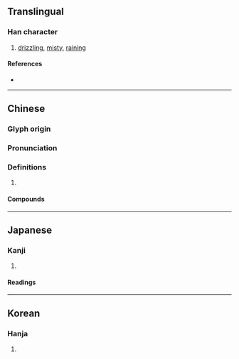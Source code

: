 {{also|蒙}}
{{character info/new}}
==Translingual==

===Han character===
{{Han char|rn=85|rad=水|as=14|sn=17|four=34132|canj=ETBO|ids=⿰氵蒙}}

# [[drizzle|drizzling]], [[misty]], [[rain]]ing

====References====
* {{Han ref|kx=0655.300|dkj=18491|dj=1066.040|hdz=31753.010|uh=6FDB|ud=28635|bh=C0DB|bd=49371}}

----

==Chinese==
{{zh-forms|s=蒙|alt=靀}}

===Glyph origin===
{{Han etym}}

===Pronunciation===
{{zh-pron
|m=méng
|c=mung4
|md=móng 
|mn=bông
|mc=y
|oc=y
|cat=
}}

===Definitions===
{{zh-hanzi}}

# {{rfdef|zh}}

====Compounds====
{{zh-der|冥濛|凌濛初|涳濛|淡濛濛|溟濛|澒濛|濛昧|濛昧不清|濛汜|濛濛|濛濛細雨|濛鬆雨|濛鴻|灰濛濛|空濛|迷濛}}

----

==Japanese==

===Kanji===
{{ja-kanji|grade=9|rs=水14}}

# {{defn|lang=ja|sort=水14}}

====Readings====
{{ja-readings
|goon=む
|kanon=ぼう
|kanyoon=もう
|kun=うすぐら-い, くら-い, こさめ-
}}

----

==Korean==

===Hanja===
{{ko-hanja|hangeul=몽|eumhun=|rv=mong|mr=mong|y=mong}}

# {{defn|lang=ko|sort=水14}}